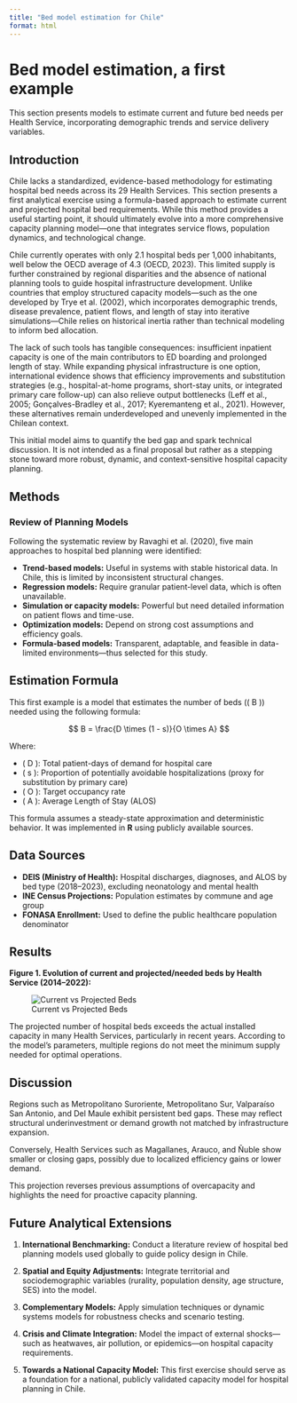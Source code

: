 ```yaml
---
title: "Bed model estimation for Chile"
format: html
---
```


```{=html}
<script>
  const password = prompt("Please enter the password to access this content:");
  const correct = "beds2024";  // Cambia esta clave si lo deseas

  if (password !== correct) {
    document.body.innerHTML = `
      <h1>Access Denied</h1>
      <p>You are not authorized to view this content.</p>
    `;
  }
</script>
```

# Bed model estimation, a first example

This section presents models to estimate current and future bed needs per Health Service, incorporating demographic trends and service delivery variables.

## Introduction

Chile lacks a standardized, evidence-based methodology for estimating hospital bed needs across its 29 Health Services. This section presents a first analytical exercise using a formula-based approach to estimate current and projected hospital bed requirements. While this method provides a useful starting point, it should ultimately evolve into a more comprehensive capacity planning model—one that integrates service flows, population dynamics, and technological change.

Chile currently operates with only 2.1 hospital beds per 1,000 inhabitants, well below the OECD average of 4.3 (OECD, 2023). This limited supply is further constrained by regional disparities and the absence of national planning tools to guide hospital infrastructure development. Unlike countries that employ structured capacity models—such as the one developed by Trye et al. (2002), which incorporates demographic trends, disease prevalence, patient flows, and length of stay into iterative simulations—Chile relies on historical inertia rather than technical modeling to inform bed allocation.

The lack of such tools has tangible consequences: insufficient inpatient capacity is one of the main contributors to ED boarding and prolonged length of stay. While expanding physical infrastructure is one option, international evidence shows that efficiency improvements and substitution strategies (e.g., hospital-at-home programs, short-stay units, or integrated primary care follow-up) can also relieve output bottlenecks (Leff et al., 2005; Gonçalves-Bradley et al., 2017; Kyeremanteng et al., 2021). However, these alternatives remain underdeveloped and unevenly implemented in the Chilean context.

This initial model aims to quantify the bed gap and spark technical discussion. It is not intended as a final proposal but rather as a stepping stone toward more robust, dynamic, and context-sensitive hospital capacity planning.

## Methods

### Review of Planning Models

Following the systematic review by Ravaghi et al. (2020), five main approaches to hospital bed planning were identified:

- **Trend-based models:** Useful in systems with stable historical data. In Chile, this is limited by inconsistent structural changes.
- **Regression models:** Require granular patient-level data, which is often unavailable.
- **Simulation or capacity models:** Powerful but need detailed information on patient flows and time-use.
- **Optimization models:** Depend on strong cost assumptions and efficiency goals.
- **Formula-based models:** Transparent, adaptable, and feasible in data-limited environments—thus selected for this study.

## Estimation Formula

This first example is a model that estimates the number of beds (\( B \)) needed using the following formula:

$$
B = \frac{D \times (1 - s)}{O \times A}
$$

Where:

- \( D \): Total patient-days of demand for hospital care  
- \( s \): Proportion of potentially avoidable hospitalizations (proxy for substitution by primary care)  
- \( O \): Target occupancy rate  
- \( A \): Average Length of Stay (ALOS)  

This formula assumes a steady-state approximation and deterministic behavior. It was implemented in **R** using publicly available sources.

## Data Sources

- **DEIS (Ministry of Health):** Hospital discharges, diagnoses, and ALOS by bed type (2018–2023), excluding neonatology and mental health  
- **INE Census Projections:** Population estimates by commune and age group  
- **FONASA Enrollment:** Used to define the public healthcare population denominator  

## Results

**Figure 1. Evolution of current and projected/needed beds by Health Service (2014–2022):**

![Current vs Projected Beds](bed-estimation.jpg)

The projected number of hospital beds exceeds the actual installed capacity in many Health Services, particularly in recent years. According to the model’s parameters, multiple regions do not meet the minimum supply needed for optimal operations.

## Discussion

Regions such as Metropolitano Suroriente, Metropolitano Sur, Valparaíso San Antonio, and Del Maule exhibit persistent bed gaps. These may reflect structural underinvestment or demand growth not matched by infrastructure expansion.

Conversely, Health Services such as Magallanes, Arauco, and Ñuble show smaller or closing gaps, possibly due to localized efficiency gains or lower demand.

This projection reverses previous assumptions of overcapacity and highlights the need for proactive capacity planning.

## Future Analytical Extensions

1. **International Benchmarking:** Conduct a literature review of hospital bed planning models used globally to guide policy design in Chile.

2. **Spatial and Equity Adjustments:** Integrate territorial and sociodemographic variables (rurality, population density, age structure, SES) into the model.

3. **Complementary Models:** Apply simulation techniques or dynamic systems models for robustness checks and scenario testing.

4. **Crisis and Climate Integration:** Model the impact of external shocks—such as heatwaves, air pollution, or epidemics—on hospital capacity requirements.

5. **Towards a National Capacity Model:** This first exercise should serve as a foundation for a national, publicly validated capacity model for hospital planning in Chile.
